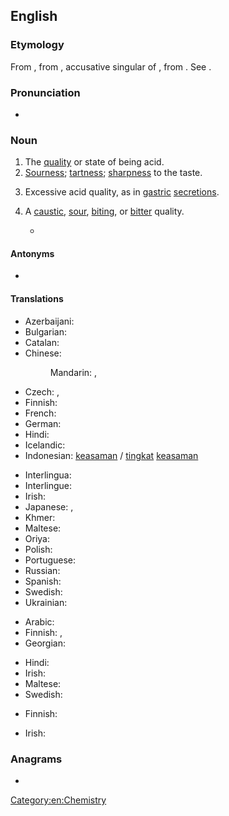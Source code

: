 ==English==

===Etymology===
From {{etyl|fr|en}} {{m|fr|acidité}}, from {{etyl|la|en}} {{m|la|aciditātem}}, accusative singular of {{m|la|aciditās||sourness, acidity}}, from {{m|la|acidus||sour, acid}}. See {{m|en|acid}}.

===Pronunciation===
* {{a|UK}} {{IPA|en|/əˈsɪdɪti/}}

===Noun===
{{en-noun|~}}

# The [[quality]] or state of being acid.
# [[sourness|Sourness]]; [[tartness]]; [[sharpness]] to the taste.
#: {{ux|en|the '''acidity''' of lemon juice}}
#: {{ux|en|Empty stomachs lead to '''acidity''' and leave a sour taste in the mouth.}}
# {{lb|en|pathology}} Excessive acid quality, as in [[gastric]] [[secretion|secretions]].
# {{lb|en|figurative}} A [[caustic]], [[sour]], [[biting]], or [[bitter]] quality.
#* {{quote-book|1=en|year=1912|author=Sir Arthur Conan Doyle|authorlink=Arthur Conan Doyle|title=The Lost World|url=http://www.gutenberg.org/cache/epub/139/pg139.txt|passage="What shall we call it?" he asked. "Why should you not take the chance of perpetuating your own name?" said Summerlee, with his usual touch of '''acidity'''.}}

====Antonyms====
* {{l|en|alkalinity}}

====Translations====
{{trans-top|quality or state of being acid}}
* Azerbaijani: {{t|az|turşuluq}}
* Bulgarian: {{t|bg|киселинност}}
* Catalan: {{t|ca|acidesa|f}}
* Chinese:
*: Mandarin: {{t+|cmn|酸性|tr=suānxìng|sc=Hani}}, {{t+|cmn|酸度|tr=suāndù|sc=Hani}}
* Czech: {{t|cs|kyselost|f}}, {{t+|cs|acidita|f}}
* Finnish: {{t+|fi|happamuus}}
* French: {{t+|fr|acidité|f}}
* German: {{t+|de|Acidität}}
* Hindi: {{t+|hi|अम्लिमा|f|sc=Deva}}
* Icelandic: {{t+|is|sýrustig|n}}
* Indonesian: [[asam|keasaman]] / [[tingkat]] [[asam|keasaman]]
{{trans-mid}}
* Interlingua: {{t|ia|aciditate}}
* Interlingue: {{t|ie|aciditá}}
* Irish: {{t|ga|aigéadacht|f}}
* Japanese: {{t|ja|酸性度|tr=[[さんせいど]], sansei-do}}, {{t|ja|酸度|tr=[[さんど]], san-do}}
* Khmer: {{t|km|អាស៊ីត|tr=aazii tɑɑ|sc=Khmr}}
* Maltese: {{t|mt|qrusa|f}}
* Oriya: {{t|or|ଅମ୍ଳତ୍ବ|sc=Orya}}
* Polish: {{t|pl|kwasowość|f}}
* Portuguese: {{t+|pt|acidez|f}}
* Russian: {{t+|ru|кисло́тность|f}}
* Spanish: {{t+|es|acidez|f}}
* Swedish: {{t|sv|surhet|c}}
* Ukrainian: {{t+|uk|кислотність|f|sc=Cyrl}}
{{trans-bottom}}

{{trans-top|quality of sourness to the taste}}
* Arabic: {{t|ar|حُمُوضَة|f}}
* Finnish: {{t+|fi|hapokkuus}}, {{t+|fi|happamuus}}
* Georgian: {{t|ka|სიმჟავე|sc=Geor}}
{{trans-mid}}
* Hindi: {{t+|hi|अम्लिमा|f|sc=Deva}}
* Irish: {{t|ga|aigéadacht|f}}
* Maltese: {{t|mt|qrusa|f}}
* Swedish: {{t|sv|surhet|c}}
{{trans-bottom}}

{{trans-top|pathology: excessive acid quality}}
* Finnish: {{t|fi|liikahappoisuus}}
{{trans-mid}}
* Irish: {{t|ga|aigéadacht|f}}
{{trans-bottom}}

===Anagrams===
* {{anagrams|en|a=acdiity|adicity}}

[[Category:en:Chemistry]]